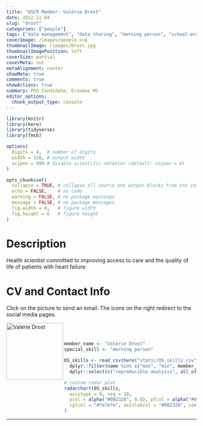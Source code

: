 ```yaml
---
title: "OSCR Member: Valérie Drost"
date: 2022-11-04
slug: "drost"
categories: ["people"]
tags: ["data management", "data sharing", "morning person", "school-erasmusmc"] # top 3 categories + unique + school
coverImage: /images/people.svg
thumbnailImage: /images/Drost.jpg
thumbnailImagePosition: left
coverSize: partial
coverMeta: out
metaAlignment: center
showMeta: true
comments: true
showActions: true
summary: PhD Candidate, Erasmus MC
editor_options: 
  chunk_output_type: console
---
```


```r

library(knitr)
library(here)
library(tidyverse)
library(fmsb)

options(
  digits = 4,  # number of digits
  width = 120, # output width
  scipen = 999 # disable scientific notation (default: scipen = 0)
)

opts_chunk$set(
  collapse = TRUE, # collapse all source and output blocks from one code chunk into a single block
  echo = FALSE,    # no code
  warning = FALSE, # no package warnings
  message = FALSE, # no package messages
  fig.width = 6,   # figure width
  fig.height = 6   # figure height
)

```

# Description

Health scientist committed to improving access to care and the quality of life of patients with heart failure.

# CV and Contact Info

Click on the picture to send an email. The icons on the right redirect to the social media pages.

<!-- EMAIL -->
<p>
  <a href="mailto:v.drost@erasmusmc.nl">
  <img border="0" alt="Valérie Drost" src="/images/Drost.jpg" width="150" height="150" align="left">
  </a>
</p>

<!-- PERSONAL WEBSITE -->
<p align="center">
  <a href="https://about.me/valeriedrost" class="fa fa-link fa-2x" style="color:#000000;">
  </a>
</p>

<!-- RESEARCHGATE -->
<p align="center">
  <a href="https://www.researchgate.net/profile/Valerie-Drost-3" class="ai ai-researchgate fa-2x" style="color:#000000;">
  </a>
</p>

<BR><BR>

<!-- # Expertise -->

```r

member_name <- "Valerie Drost"
special_skill <- "morning person"

OS_skills <- read_csv(here("static/OS_skills.csv")) %>%
  dplyr::filter(name %in% c("max", "min", member_name)) %>%
  dplyr::select(c("reproducible analysis", all_of(special_skill), "data sharing", "preregistration", "open source software", "open access", "data management"))

# custom radar plot
radarchart(OS_skills,
  axistype = 0, seg = 10,
  pcol = alpha("#002328", 0.8), pfcol = alpha("#00B969", 0.6), plwd = 4, centerzero = TRUE, # polygon
  cglcol = "#7e7e7e", axislabcol = "#002328", caxislabels = seq(0, 10, 2), cglwd = 0.8 # grid
)

```

***


